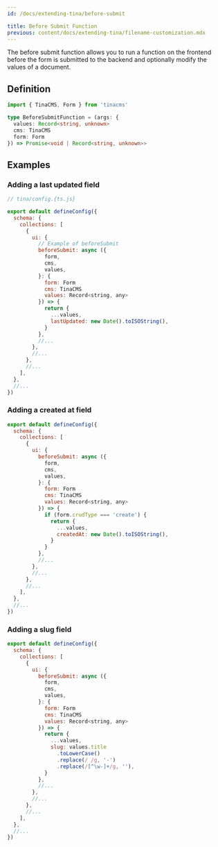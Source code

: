 ```yaml
---
id: /docs/extending-tina/before-submit

title: Before Submit Function
previous: content/docs/extending-tina/filename-customization.mdx
---
```


The before submit function allows you to run a function on the frontend before the form is submitted to the backend and optionally modify the values of a document.

## Definition

```ts
import { TinaCMS, Form } from 'tinacms'

type BeforeSubmitFunction = (args: {
  values: Record<string, unknown>
  cms: TinaCMS
  form: Form
}) => Promise<void | Record<string, unknown>>
```

## Examples

### Adding a last updated field

```js
// tina/config.{ts.js}

export default defineConfig({
  schema: {
    collections: [
      {
        ui: {
          // Example of beforeSubmit
          beforeSubmit: async ({
            form,
            cms,
            values,
          }: {
            form: Form
            cms: TinaCMS
            values: Record<string, any>
          }) => {
            return {
              ...values,
              lastUpdated: new Date().toISOString(),
            }
          },
          //...
        },
        //...
      },
      //...
    ],
  },
  //...
})
```

### Adding a created at field

```js
export default defineConfig({
  schema: {
    collections: [
      {
        ui: {
          beforeSubmit: async ({
            form,
            cms,
            values,
          }: {
            form: Form
            cms: TinaCMS
            values: Record<string, any>
          }) => {
            if (form.crudType === 'create') {
              return {
                ...values,
                createdAt: new Date().toISOString(),
              }
            }
          },
          //...
        },
        //...
      },
      //...
    ],
  },
  //...
})
```

### Adding a slug field

```js
export default defineConfig({
  schema: {
    collections: [
      {
        ui: {
          beforeSubmit: async ({
            form,
            cms,
            values,
          }: {
            form: Form
            cms: TinaCMS
            values: Record<string, any>
          }) => {
            return {
              ...values,
              slug: values.title
                .toLowerCase()
                .replace(/ /g, '-')
                .replace(/[^\w-]+/g, ''),
            }
          },
          //...
        },
        //...
      },
      //...
    ],
  },
  //...
})
```

